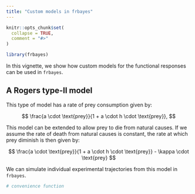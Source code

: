 ```yaml
---
title: "Custom models in frbayes"
---
```


```r
knitr::opts_chunk$set(
  collapse = TRUE,
  comment = "#>"
)
```

```r
library(frbayes)
```

In this vignette, we show how custom models for the functional responses can be used in `frbayes`.

## A Rogers type-II model
This type of model has a rate of prey consumption given by:

$$
\frac{a \cdot \text{prey}}{1 + a \cdot h \cdot \text{prey}},
$$

This model can be extended to allow prey to die from natural causes. If we assume the rate of death from natural causes is constant, the rate at which prey diminish is then given by:

$$
\frac{a \cdot \text{prey}}{1 + a \cdot h \cdot \text{prey}} - \kappa \cdot \text{prey}
$$

We can simulate individual experimental trajectories from this model in `frbayes`.

```r
# convenience function



```

